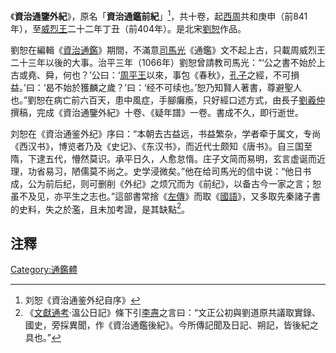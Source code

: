 《'''資治通鑒外紀'''》，原名「'''資治通鑑前紀'''」<ref>刘恕《資治通鉴外纪自序》</ref>，共十卷，起[[西周|西周]]共和庚申（前841年），至[[周威烈王|威烈王]]二十二年丁丑（前404年）。是北宋[[刘恕_(历史学家)|劉恕]]作品。

{{wikisource|資治通鑑外紀}}
{{wikisource|資治通鑑外紀 (四庫全書本)}}

劉恕在編輯《[[資治通鑑|資治通鑑]]》期間，不滿意[[司馬光|司馬光]]《通鑑》文不起上古，只載周威烈王二十三年以後的大事。治平三年（1066年）劉恕曾請教司馬光：“‘公之書不始於上古或堯、舜，何也？’公曰：‘[[周平王|周平王]]以來，事包《春秋》，[[孔子|孔子]]之經，不可損益。’曰：‘曷不始於獲麟之歲？’曰：‘经不可续也。’恕乃知賢人著書，尊避聖人也。”劉恕在病亡前六百天，患中風症，手腳癱瘓，只好經口述方式，由長子[[劉羲仲|劉羲仲]]撰稿，完成《資治通鑒外紀》十卷、《疑年譜》一卷。書成不久，即行逝世。

刘恕在《資治通鉴外纪》序曰：“本朝去古益远，书益繁杂，学者牵于属文，专尚《西汉书》，博览者乃及《史记》、《东汉书》，而近代士颇知《唐书》。自三国至隋，下逮五代，懵然莫识。承平日久，人愈怠惰。庄子文简而易明，玄言虚诞而近理，功省易习，陋儒莫不尚之。史学浸微矣。”他在给司馬光的信中说：“他日书成，公为前后纪，则可删削《外纪》之烦冗而为《前纪》，以备古今一家之言；恕虽不及见，亦平生之志也。”這部書常捨《[[左傳|左傳]]》而取《[[國語_(書)|國語]]》，又多取先秦諸子書的史料，失之於濫，且未加考證，是其缺點<ref>《[[文獻通考|文獻通考]]·溫公日記》條下引[[李燾|李燾]]之言曰：“文正公初與劉道原共議取實錄、國史，旁採異聞，作《資治通鑑後紀》。今所傳記聞及日記、朔記，皆後紀之具也。”</ref>。

==注釋==
{{reflist}}
[[Category:通鑑體|Category:通鑑體]]